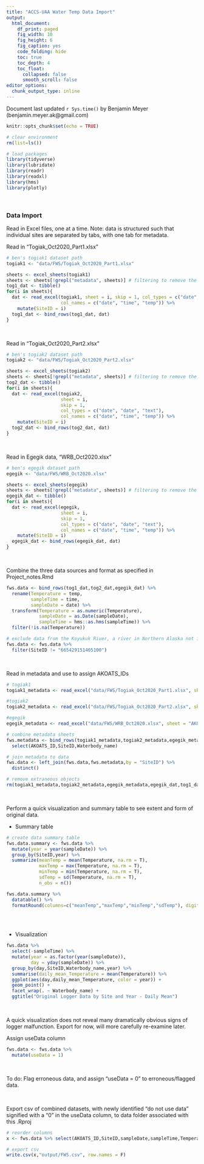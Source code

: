 ```yaml
---
title: "ACCS-UAA Water Temp Data Import"
output:
  html_document: 
    df_print: paged
    fig_width: 10
    fig_height: 6
    fig_caption: yes
    code_folding: hide
    toc: true
    toc_depth: 4
    toc_float:
      collapsed: false
      smooth_scroll: false
editor_options: 
  chunk_output_type: inline
---
```


Document last updated `r Sys.time()` by Benjamin Meyer (benjamin.meyer.ak@gmail.com)

```r
knitr::opts_chunk$set(echo = TRUE)

# clear environment
rm(list=ls())

# load packages
library(tidyverse)
library(lubridate)
library(readr)
library(readxl)
library(hms)
library(plotly)
```


<br>

### Data Import

Read in Excel files, one at a time.  Note: data is structured such that individual sites are separated by tabs, with one tab for metadata.

Read in "Togiak_Oct2020_Part1.xlsx"
```r

# ben's togiak1 dataset path
togiak1 <- "data/FWS/Togiak_Oct2020_Part1.xlsx"

sheets <- excel_sheets(togiak1)
sheets <- sheets[!grepl("metadata", sheets)] # filtering to remove the metadata sheet
tog1_dat <- tibble()
for(i in sheets){
  dat <- read_excel(togiak1, sheet = i, skip = 1, col_types = c("date", "date", "text"), 
                    col_names = c("date", "time", "temp")) %>%
    mutate(SiteID = i)
  tog1_dat <- bind_rows(tog1_dat, dat)
}

```

<br>

Read in "Togiak_Oct2020_Part2.xlsx"
```r
# ben's togiak2 dataset path
togiak2 <- "data/FWS/Togiak_Oct2020_Part2.xlsx"

sheets <- excel_sheets(togiak2)
sheets <- sheets[!grepl("metadata", sheets)] # filtering to remove the metadata sheet
tog2_dat <- tibble()
for(i in sheets){
  dat <- read_excel(togiak2, 
                    sheet = i, 
                    skip = 1, 
                    col_types = c("date", "date", "text"), 
                    col_names = c("date", "time", "temp")) %>%
    mutate(SiteID = i)
  tog2_dat <- bind_rows(tog2_dat, dat)
}

```

<br>

Read in Egegik data, "WRB_Oct2020.xlsx"
```r
# ben's egegik dataset path
egegik <- "data/FWS/WRB_Oct2020.xlsx"

sheets <- excel_sheets(egegik)
sheets <- sheets[!grepl("metadata", sheets)] # filtering to remove the metadata sheet
egegik_dat <- tibble()
for(i in sheets){
  dat <- read_excel(egegik, 
                    sheet = i, 
                    skip = 1, 
                    col_types = c("date", "date", "text"), 
                    col_names = c("date", "time", "temp")) %>%
    mutate(SiteID = i)
  egegik_dat <- bind_rows(egegik_dat, dat)
}

```

<br>

Combine the three data sources and format as specified in Project_notes.Rmd
```r
fws.data <- bind_rows(tog1_dat,tog2_dat,egegik_dat) %>%
  rename(Temperature = temp,
         sampleTime = time,
         sampleDate = date) %>%
  transform(Temperature = as.numeric(Temperature),
            sampleDate = as.Date(sampleDate),
            sampleTime = hms::as.hms(sampleTime)) %>%
  filter(!is.na(Temperature))

# exclude data from the Koyukuk River, a river in Northern Alaska not in the Bristol Bay region
fws.data <- fws.data %>%
  filter(SiteID != "665429151405100")

```

<br>

Read in metadata and use to assign AKOATS_IDs
```r
# togiak1
togiak1_metadata <- read_excel("data/FWS/Togiak_Oct2020_Part1.xlsx", sheet = "AKOATS_metadata")

#togiak2
togiak2_metadata <- read_excel("data/FWS/Togiak_Oct2020_Part2.xlsx", sheet = "AKOATS_metadata")

#egegik
egegik_metadata <- read_excel("data/FWS/WRB_Oct2020.xlsx", sheet = "AKOATS_metadata")

# combine metadata sheets
fws.metadata <- bind_rows(togiak1_metadata,togiak2_metadata,egegik_metadata) %>%
  select(AKOATS_ID,SiteID,Waterbody_name)

# join metadata to data
fws.data <- left_join(fws.data,fws.metadata,by = "SiteID") %>%
  distinct()

# remove extraneous objects
rm(togiak1_metadata,togiak2_metadata,egegik_metadata,egegik_dat,tog1_dat,tog2_dat,dat)

```

<br>

Perform a quick visualization and summary table to see extent and form of original data.

* Summary table

```r
# create data summary table
fws.data.summary <- fws.data %>%
  mutate(year = year(sampleDate)) %>%
  group_by(SiteID,year) %>%
  summarize(meanTemp = mean(Temperature, na.rm = T),
            maxTemp = max(Temperature, na.rm = T),
            minTemp = min(Temperature, na.rm = T),
            sdTemp = sd(Temperature, na.rm = T),
            n_obs = n())

fws.data.summary %>%
  datatable() %>%
  formatRound(columns=c("meanTemp","maxTemp","minTemp","sdTemp"), digits=2)
    
```
<br>

* Visualization

```r
fws.data %>%
  select(-sampleTime) %>%
  mutate(year = as.factor(year(sampleDate)),
         day = yday(sampleDate)) %>%
  group_by(day,SiteID,Waterbody_name,year) %>%
  summarise(daily_mean_Temperature = mean(Temperature)) %>%
  ggplot(aes(day,daily_mean_Temperature, color = year)) +
  geom_point() +
  facet_wrap(. ~ Waterbody_name) +
  ggtitle("Original Logger Data by Site and Year - Daily Mean")

```

<br>

A quick visualization does not reveal many dramatically obvious signs of logger malfunction.  Export for now, will more carefully re-examine later.


Assign useData column
```r
fws.data <- fws.data %>%
  mutate(useData = 1)
```

<br>

To do: Flag erroneous data, and assign "useData = 0" to erroneous/flagged data.

<br>


Export csv of combined datasets, with newly identified "do not use data" signified with a "0" in the useData column, to data folder associated with this .Rproj
```r
# reorder columns
x <- fws.data %>% select(AKOATS_ID,SiteID,sampleDate,sampleTime,Temperature,useData)

# export csv
write.csv(x,"output/FWS.csv", row.names = F)

```

